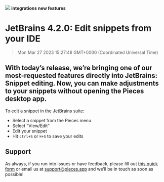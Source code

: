 ![](https://uploads-ssl.webflow.com/6143afec68f555387049efb3/630d8426d6df89467a9230ae_ezgif_com-gif-maker54_22e5ef23aa670c74e6e99ae83ece0b77_2000.png)
**integrations** **new features**
# JetBrains 4.2.0: Edit snippets from your IDE
> Mon Mar 27 2023 15:27:48 GMT+0000 (Coordinated Universal Time)

## With today’s release, we’re bringing one of our most-requested features directly into JetBrains: Snippet editing. Now, you can make adjustments to your snippets without opening the Pieces desktop app.

To edit a snippet in the JetBrains suite:
- Select a snippet from the Pieces menu
- Select “View/Edit”
- Edit your snippet
- Hit ```ctrl+S``` or ```⌘+S``` to save your edits

## Support
As always, if you run into issues or have feedback, please fill out <a href="https://getpieces.typeform.com/to/mCjBSIjF" target="_blank" rel="noopener noreferrer">this quick form</a> or email us at <a href="mailto:support@pieces.app" target="_blank" rel="noopener noreferrer">support@pieces.app</a> and we’ll be in touch as soon as possible!